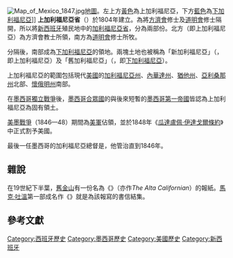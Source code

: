 {{Refimprove|time=2022-01-22T04:56:41+00:00}}
{{Infobox former subdivision
|conventional_long_name = 上加利福尼亞省
|native_name            = {{lang|es|Nueva California}}
|common_name            = California, Alta
|image_flag             = <!-- Default: Flag of {{{common_name}}}.svg -->
|image_coat             = <!-- Default: Coat of arms of {{{common_name}}}.svg -->
|image_map              = Alta California in Mexico (1824).svg
|image_map_caption      = 1848年前的独立墨西哥地图，红色部分为上加利福尼亚省，北部边境为1819年之[[亞當斯-奧尼斯條約|亞當斯-奧尼斯條約]]所定
|subdivision            = Territory
|nation                 = Mexico
|status_text            = '''[[加利福尼亞省|加利福尼亞省]]的一部分'''<br>[[新西班牙總督轄區|新西班牙]]的省份<br>[[墨西哥合眾國_(1824–1864)|墨西哥合眾國]]的领地
|government_type        = <!-- To generate categories: "Monarchy", "Republic", etc. to generate categories -->
|era                    = [[西班牙美洲殖民地|西班牙美洲殖民地]]
|today                  = {{USA}}<br/>- {{flag|California}} <br/>- {{flag|Arizona}} <br/>- {{flag|Nevada}} <br/>- {{flag|Utah}} <br/>- {{flag|Colorado}} <br/>- {{flag|Wyoming}}<br/>{{MEX}}<br/>- {{flag|Baja California}}<br/>-{{flag|Sonora}}
|year_start             = 1804
|year_end               = 1848
|event_pre              = [[加利福尼亞省|加利福尼亞省]]
|date_pre               = 1769
|event_start            = [[加利福尼亞省|加利福尼亞省]]分割
|date_start             = 
|event1                 = {{tsl|en|Treaty of Córdoba||墨西哥独立}}
|date_event1            = 1821年8月24日
|event2                 = [[美墨戰爭|美墨戰爭]]<br>{{spaces|4}}
|date_event2            = 1846年5月13日
|event_end              = [[墨西哥割讓地|墨西哥割讓地]]<br>{{spaces|4}}[[瓜达卢佩-伊达尔戈条约|瓜达卢佩-伊达尔戈条约]]
|date_end               = 2月2日
|event_post             = [[加利福尼亚|加利福尼亚]]建州
|date_post              = 1850年9月9日
|p1                     = 加利福尼亞省
|flag_p1                = Flag of New Spain.svg
|s1                     = 加利福尼亞共和國
|flag_s1                = First Bear Flag of California (1846).svg
|title_leader           = 省长 （{{le|完整列表|List of pre-statehood governors of California}}）
|leader1                = José Joaquín de Arrillaga<br><small>（首位西班牙人省长）</small>
|year_leader1           = 1804–14
|leader2                = {{tsl|en|Pablo Vicente de Solá||Pablo Vicente de Solá}}<br><small>（末位西班牙人省长）</small>
|year_leader2           = 1815–22
|leader3                = {{tsl|en|Luis Antonio Argüello||Luis Antonio Argüello}}<br><small>（首位墨西哥人省长）</small>
|year_leader3           = 1822–25
|leader4                = {{tsl|en|Pío Pico||Pío de Jesus Pico IV}}<br><small>（末位墨西哥人省长）</small>
|year_leader4           = 1845–46
|
|capital                = [[蒙特雷_(加利福尼亚州)|蒙特雷]]
|coordinates            = {{Coord|36|36|N|121|54|W|display=inline,title}}
|
|stat_year1             = 1847
|stat_area1             = <!-- area in square kilometres (w/o commas or spaces), area in square miles is calculated -->
|stat_pop1              = 85000<ref>[http://elane.stanford.edu/wilson/html/chap2/chap2-sect5.html "the American Conquest of California"] {{webarchive|url=https://web.archive.org/web/20121023001614/http://elane.stanford.edu/wilson/html/chap2/chap2-sect5.html |date=2012-10-23 }} Wilson, John L. Stanford University</ref>
|footnotes              = <!-- Accepts wikilinks -->
}}
[[File:Map_of_Mexico_1847.jpg|right]][[地圖|地圖]]。左上方[[黃色|黃色]]為上加利福尼亞，下方[[藍色|藍色]]為[[下加利福尼亞|下加利福尼亞]]]]
'''上加利福尼亞省'''（{{lang-es|'''Alta California'''}}）於1804年建立。為將[[方濟會|方濟會]]修士及[[道明會|道明會]]修士隔開，所以將[[新西班牙總督轄區|新西班牙]]殖民地中的[[加利福尼亞省|加利福尼亞省]]，分為兩部份。北方（即上加利福尼亞）為方濟會教士所領，南方為[[道明會|道明會]]修士所牧。

分隔後，南部成為[[下加利福尼亞|下加利福尼亞]]的領地。兩塊土地也被稱為「新加利福尼亞」（{{lang-es|California Nueva}}，即上加利福尼亞）及「舊加利福尼亞」（{{lang-es|California Vieja}}，即[[下加利福尼亞|下加利福尼亞]]）。

上加利福尼亞的範圍包括現代[[美國|美國]]的[[加利福尼亞州|加利福尼亞州]]、[[內華達州|內華達州]]、[[猶他州|猶他州]]、[[亞利桑那州|亞利桑那州]]北部、[[懷俄明州|懷俄明州]]南部。

在[[墨西哥獨立戰爭|墨西哥獨立戰爭]]後，[[墨西哥合眾國|墨西哥合眾國]]的{{link-en|1824年墨西哥憲法|1824 Constitution of Mexico|1824年憲法}}與後來短暫的[[墨西哥第一帝國|墨西哥第一帝國]]皆認為上加利福尼亞為固有領土。

[[美墨戰爭|美墨戰爭]]（1846—48）期間為[[美軍|美軍]]佔領，並於1848年《[[瓜達盧佩·伊達戈爾條約|瓜達盧佩·伊達戈爾條約]]》中正式割予美國。

最後一任墨西哥的加利福尼亞總督是{{link-en|Pío Pico|Pio Pico}}，他管治直到1846年。

== 雜說 ==
在19世紀下半葉，[[舊金山|舊金山]]有一份名為《{{link-en|上加利福尼亞（人）|The Daily Alta California}}》（亦作''The Alta Californian''）的報紙。[[馬克·吐溫|馬克·吐溫]]第一部成名作《{{link-en|異鄉奇遇|The Innocents Abroad}}》就是為該報寫的書信結集。

== 參考文獻 ==
{{reflist}}

{{DEFAULTSORT:Alta California}}
[[Category:西班牙歷史|Category:西班牙歷史]]
[[Category:墨西哥歷史|Category:墨西哥歷史]]
[[Category:美國歷史|Category:美國歷史]]
[[Category:新西班牙|Category:新西班牙]]